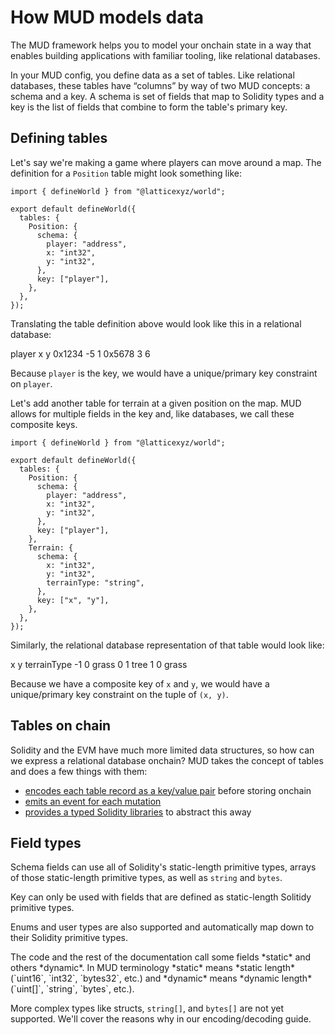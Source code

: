 
# How MUD models data

The MUD framework helps you to model your onchain state in a way that enables building applications with familiar tooling, like relational databases.

In your MUD config, you define data as a set of tables. Like relational databases, these tables have “columns” by way of two MUD concepts: a schema and a key. A schema is set of fields that map to Solidity types and a key is the list of fields that combine to form the table's primary key.

## Defining tables

Let's say we're making a game where players can move around a map. The definition for a `Position` table might look something like:

<CollapseCode>

```tsx filename="mud.config.ts" {5-12} showLineNumbers
import { defineWorld } from "@latticexyz/world";

export default defineWorld({
  tables: {
    Position: {
      schema: {
        player: "address",
        x: "int32",
        y: "int32",
      },
      key: ["player"],
    },
  },
});
```

</CollapseCode>

Translating the table definition above would look like this in a relational database:

<MUDTable>
  <thead>
    <tr>
      <th>player</th>
      <th>x</th>
      <th>y</th>
    </tr>
  </thead>
  <tbody>
    <tr>
      <th>0x1234</th>
      <td>-5</td>
      <td>1</td>
    </tr>
    <tr>
      <th>0x5678</th>
      <td>3</td>
      <td>6</td>
    </tr>
  </tbody>
</MUDTable>

Because `player` is the key, we would have a unique/primary key constraint on `player`.

Let's add another table for terrain at a given position on the map. MUD allows for multiple fields in the key and, like databases, we call these composite keys.

<CollapseCode>

```tsx filename="mud.config.ts" {13-20} showLineNumbers
import { defineWorld } from "@latticexyz/world";

export default defineWorld({
  tables: {
    Position: {
      schema: {
        player: "address",
        x: "int32",
        y: "int32",
      },
      key: ["player"],
    },
    Terrain: {
      schema: {
        x: "int32",
        y: "int32",
        terrainType: "string",
      },
      key: ["x", "y"],
    },
  },
});
```

</CollapseCode>

Similarly, the relational database representation of that table would look like:

<MUDTable>
  <thead>
    <tr>
      <th>x</th>
      <th>y</th>
      <th>terrainType</th>
    </tr>
  </thead>
  <tbody>
    <tr>
      <th>-1</th>
      <th>0</th>
      <td>grass</td>
    </tr>
    <tr>
      <th>0</th>
      <th>1</th>
      <td>tree</td>
    </tr>
    <tr>
      <th>1</th>
      <th>0</th>
      <td>grass</td>
    </tr>
  </tbody>
</MUDTable>

Because we have a composite key of `x` and `y`, we would have a unique/primary key constraint on the tuple of `(x, y)`.

## Tables on chain

Solidity and the EVM have much more limited data structures, so how can we express a relational database onchain? MUD takes the concept of tables and does a few things with them:

- [encodes each table record as a key/value pair](./encoding) before storing onchain
- [emits an event for each mutation](/guides/replicating-onchain-state)
- [provides a typed Solidity libraries](./table-libraries) to abstract this away

## Field types

Schema fields can use all of Solidity's static-length primitive types, arrays of those static-length primitive types, as well as `string` and `bytes`.

Key can only be used with fields that are defined as static-length Solitidy primitive types.

Enums and user types are also supported and automatically map down to their Solidity primitive types.

<Callout type="info" emoji="ⓘ">
  The code and the rest of the documentation call some fields *static* and others *dynamic*. In MUD terminology *static*
  means *static length* (`uint16`, `int32`, `bytes32`, etc.) and *dynamic* means *dynamic length* (`uint[]`, `string`,
  `bytes`, etc.).
</Callout>

More complex types like structs, `string[]`, and `bytes[]` are not yet supported. We'll cover the reasons why in our encoding/decoding guide.
